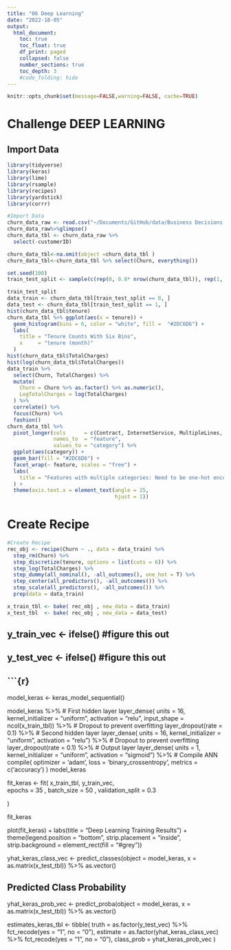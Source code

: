 ```yaml
---
title: "06 Deep Learning"
date: "2022-18-05"
output:
  html_document:
    toc: true
    toc_float: true
    df_print: paged
    collapsed: false
    number_sections: true
    toc_depth: 3
    #code_folding: hide
---
```


```r
knitr::opts_chunk$set(message=FALSE,warning=FALSE, cache=TRUE)
```
# Challenge DEEP LEARNING
## Import Data
```r
library(tidyverse)
library(keras)
library(lime)
library(rsample)
library(recipes)
library(yardstick)
library(corrr)

#Import Data
churn_data_raw <- read.csv("~/Documents/GitHub/data/Business Decisions with Machine Learning/WA_Fn-UseC_-Telco-Customer-Churn.csv")
churn_data_raw%>%glimpse()
churn_data_tbl <- churn_data_raw %>%
  select(-customerID) 
```

```r
churn_data_tbl<-na.omit(object =churn_data_tbl )
churn_data_tbl<-churn_data_tbl %>% select(Churn, everything())

set.seed(100)
train_test_split <- sample(c(rep(0, 0.8* nrow(churn_data_tbl)), rep(1, 0.2 * nrow(churn_data_tbl))))

train_test_split
data_train <- churn_data_tbl[train_test_split == 0, ]  
data_test <- churn_data_tbl[train_test_split == 1, ]  
hist(churn_data_tbl$tenure)
churn_data_tbl %>% ggplot(aes(x = tenure)) + 
  geom_histogram(bins = 6, color = "white", fill =  "#2DC6D6") +
  labs(
    title = "Tenure Counts With Six Bins",
    x     = "tenure (month)"
  )
hist(churn_data_tbl$TotalCharges)
hist(log(churn_data_tbl$TotalCharges))
data_train %>%
  select(Churn, TotalCharges) %>%
  mutate(
    Churn = Churn %>% as.factor() %>% as.numeric(),
    LogTotalCharges = log(TotalCharges)
  ) %>%
  correlate() %>%
  focus(Churn) %>%
  fashion()
churn_data_tbl %>% 
  pivot_longer(cols      = c(Contract, InternetService, MultipleLines, PaymentMethod), 
               names_to  = "feature", 
               values_to = "category") %>% 
  ggplot(aes(category)) +
  geom_bar(fill = "#2DC6D6") +
  facet_wrap(~ feature, scales = "free") +
  labs(
    title = "Features with multiple categories: Need to be one-hot encoded"
  ) +
  theme(axis.text.x = element_text(angle = 25, 
                                   hjust = 1))
```

# Create Recipe
```r
#Create Recipe
rec_obj <- recipe(Churn ~ ., data = data_train) %>%
  step_rm(Churn) %>% 
  step_discretize(tenure, options = list(cuts = 6)) %>%
  step_log(TotalCharges) %>%
  step_dummy(all_nominal(), -all_outcomes(), one_hot = T) %>%
  step_center(all_predictors(), -all_outcomes()) %>%
  step_scale(all_predictors(), -all_outcomes()) %>%
  prep(data = data_train)

x_train_tbl <- bake( rec_obj , new_data = data_train)
x_test_tbl  <- bake( rec_obj , new_data = data_test)
```
## y_train_vec <- ifelse() #figure this out
## y_test_vec  <- ifelse() #figure this out


## ```{r}
model_keras <- keras_model_sequential()

model_keras %>% 
  # First hidden layer
  layer_dense(
    units              = 16, 
    kernel_initializer = "uniform", 
    activation         = "relu", 
    input_shape        = ncol(x_train_tbl)) %>% 
  # Dropout to prevent overfitting
  layer_dropout(rate = 0.1) %>%
  # Second hidden layer
  layer_dense(
    units              = 16, 
    kernel_initializer = "uniform", 
    activation         = "relu") %>% 
  # Dropout to prevent overfitting
  layer_dropout(rate = 0.1) %>%
  # Output layer
  layer_dense(
    units              = 1, 
    kernel_initializer = "uniform", 
    activation         = "sigmoid") %>% 
  # Compile ANN
  compile(
    optimizer = 'adam',
    loss      = 'binary_crossentropy',
    metrics   = c('accuracy')
  )
model_keras

fit_keras <- fit(
  x_train_tbl,
  y_train_vec,  
  epochs              = 35 , 
  batch_size              = 50 , 
  validation_split = 0.3  
  
  
)

fit_keras

plot(fit_keras) +
  labs(title = "Deep Learning Training Results") +
  theme(legend.position  = "bottom", 
        strip.placement  = "inside",
        strip.background = element_rect(fill = "#grey"))

yhat_keras_class_vec <- predict_classes(object = model_keras, x = as.matrix(x_test_tbl)) %>%
  as.vector()

## Predicted Class Probability
yhat_keras_prob_vec  <- predict_proba(object = model_keras, x = as.matrix(x_test_tbl)) %>%
  as.vector()

estimates_keras_tbl <- tibble(
  truth      = as.factor(y_test_vec) %>% fct_recode(yes = "1", no = "0"),
  estimate   = as.factor(yhat_keras_class_vec) %>% fct_recode(yes = "1", no = "0"),
  class_prob = yhat_keras_prob_vec
)

